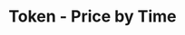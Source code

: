 ---
title: 'Token - Price by Time'
openapi: '/en/api-reference/openapi-en.json GET /token/v1/{chain}/{tokenAddress}/price'
---